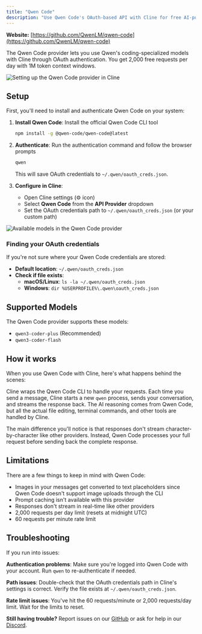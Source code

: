 ```yaml
---
title: "Qwen Code"
description: "Use Qwen Code's OAuth-based API with Cline for free AI-powered coding assistance. Learn how to set up and configure the Qwen Code provider."
---
```


**Website:** [https://github.com/QwenLM/qwen-code](https://github.com/QwenLM/qwen-code)

The Qwen Code provider lets you use Qwen's coding-specialized models with Cline through OAuth authentication. You get 2,000 free requests per day with 1M token context windows.

<Frame>
	<img
		src="https://storage.googleapis.com/cline_public_images/docs/assets/qwen-code-provider-setup.png"
		alt="Setting up the Qwen Code provider in Cline"
	/>
</Frame>

## Setup

First, you'll need to install and authenticate Qwen Code on your system:

1. **Install Qwen Code**: Install the official Qwen Code CLI tool
   ```bash
   npm install -g @qwen-code/qwen-code@latest
   ```

2. **Authenticate**: Run the authentication command and follow the browser prompts
   ```bash
   qwen
   ```
   This will save OAuth credentials to `~/.qwen/oauth_creds.json`.

3. **Configure in Cline**:
    - Open Cline settings (⚙️ icon)
    - Select **Qwen Code** from the **API Provider** dropdown
    - Set the OAuth credentials path to `~/.qwen/oauth_creds.json` (or your custom path)

<Frame>
	<img
		src="https://storage.googleapis.com/cline_public_images/docs/assets/qwen-code-provider-models.png"
		alt="Available models in the Qwen Code provider"
	/>
</Frame>

### Finding your OAuth credentials

If you're not sure where your Qwen Code credentials are stored:

- **Default location**: `~/.qwen/oauth_creds.json`
- **Check if file exists**: 
  - **macOS/Linux**: `ls -la ~/.qwen/oauth_creds.json`
  - **Windows**: `dir %USERPROFILE%\.qwen\oauth_creds.json`

## Supported Models

The Qwen Code provider supports these models:

- `qwen3-coder-plus` (Recommended)
- `qwen3-coder-flash`

## How it works

When you use Qwen Code with Cline, here's what happens behind the scenes:

Cline wraps the Qwen Code CLI to handle your requests. Each time you send a message, Cline starts a new `qwen` process, sends your conversation, and streams the response back. The AI reasoning comes from Qwen Code, but all the actual file editing, terminal commands, and other tools are handled by Cline.

The main difference you'll notice is that responses don't stream character-by-character like other providers. Instead, Qwen Code processes your full request before sending back the complete response.

## Limitations

There are a few things to keep in mind with Qwen Code:

- Images in your messages get converted to text placeholders since Qwen Code doesn't support image uploads through the CLI
- Prompt caching isn't available with this provider
- Responses don't stream in real-time like other providers
- 2,000 requests per day limit (resets at midnight UTC)
- 60 requests per minute rate limit

## Troubleshooting

If you run into issues:

**Authentication problems**: Make sure you're logged into Qwen Code with your account. Run `qwen` to re-authenticate if needed.

**Path issues**: Double-check that the OAuth credentials path in Cline's settings is correct. Verify the file exists at `~/.qwen/oauth_creds.json`.

**Rate limit issues**: You've hit the 60 requests/minute or 2,000 requests/day limit. Wait for the limits to reset.

**Still having trouble?** Report issues on our [GitHub](https://github.com/cline/cline/issues) or ask for help in our [Discord](https://discord.gg/cline).

